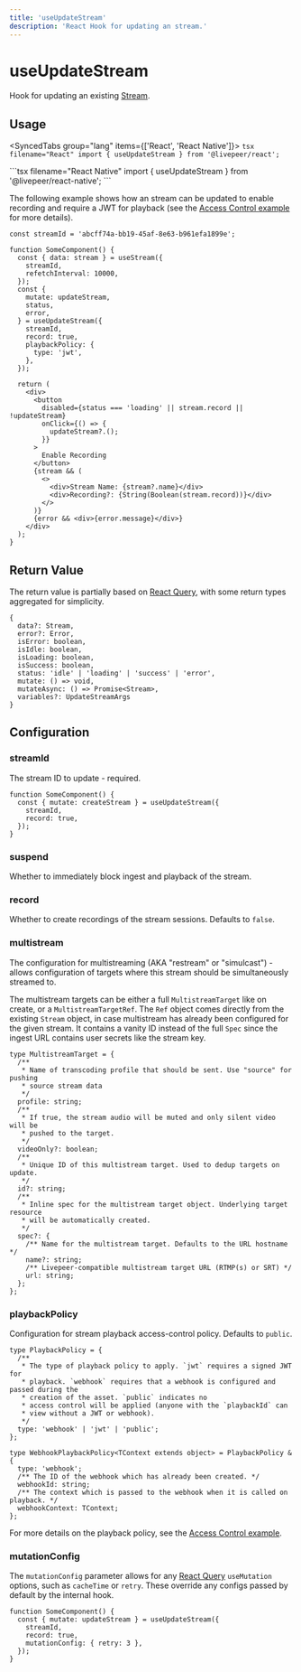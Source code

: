 ```yaml
---
title: 'useUpdateStream'
description: 'React Hook for updating an stream.'
---
```



# useUpdateStream

Hook for updating an existing [Stream](https://github.com/livepeer/livepeer.js/blob/main/packages/core/src/types/livepeer.ts).

## Usage

<SyncedTabs group="lang" items={['React', 'React Native']}>
  <SyncedTab>
    ```tsx filename="React"
    import { useUpdateStream } from '@livepeer/react';
    ```

  </SyncedTab>
  <SyncedTab>
    ```tsx filename="React Native"
    import { useUpdateStream } from '@livepeer/react-native';
    ```

  </SyncedTab>
</SyncedTabs>

The following example shows how an stream can be updated to enable recording and
require a JWT for playback (see the [Access Control example](/examples/react/access-control) for more details).

```tsx {13-17, 25}
const streamId = 'abcff74a-bb19-45af-8e63-b961efa1899e';

function SomeComponent() {
  const { data: stream } = useStream({
    streamId,
    refetchInterval: 10000,
  });
  const {
    mutate: updateStream,
    status,
    error,
  } = useUpdateStream({
    streamId,
    record: true,
    playbackPolicy: {
      type: 'jwt',
    },
  });

  return (
    <div>
      <button
        disabled={status === 'loading' || stream.record || !updateStream}
        onClick={() => {
          updateStream?.();
        }}
      >
        Enable Recording
      </button>
      {stream && (
        <>
          <div>Stream Name: {stream?.name}</div>
          <div>Recording?: {String(Boolean(stream.record))}</div>
        </>
      )}
      {error && <div>{error.message}</div>}
    </div>
  );
}
```

## Return Value

The return value is partially based on [React Query](https://tanstack.com/query/v4/docs/reference/useMutation), with some return types
aggregated for simplicity.

```tsx
{
  data?: Stream,
  error?: Error,
  isError: boolean,
  isIdle: boolean,
  isLoading: boolean,
  isSuccess: boolean,
  status: 'idle' | 'loading' | 'success' | 'error',
  mutate: () => void,
  mutateAsync: () => Promise<Stream>,
  variables?: UpdateStreamArgs
}
```

## Configuration

### streamId

The stream ID to update - required.

```tsx {3}
function SomeComponent() {
  const { mutate: createStream } = useUpdateStream({
    streamId,
    record: true,
  });
}
```

### suspend

Whether to immediately block ingest and playback of the stream.

### record

Whether to create recordings of the stream sessions. Defaults to `false`.

### multistream

The configuration for multistreaming (AKA "restream" or "simulcast") - allows configuration of targets where this stream should be simultaneously streamed to.

The multistream targets can be either a full `MultistreamTarget` like on create, or a `MultistreamTargetRef`. The `Ref` object comes directly
from the existing `Stream` object, in case multistream has already been configured for the given stream. It contains a vanity ID instead of the full
`Spec` since the ingest URL contains user secrets like the stream key.

```tsx
type MultistreamTarget = {
  /**
   * Name of transcoding profile that should be sent. Use "source" for pushing
   * source stream data
   */
  profile: string;
  /**
   * If true, the stream audio will be muted and only silent video will be
   * pushed to the target.
   */
  videoOnly?: boolean;
  /**
   * Unique ID of this multistream target. Used to dedup targets on update.
   */
  id?: string;
  /**
   * Inline spec for the multistream target object. Underlying target resource
   * will be automatically created.
   */
  spec?: {
    /** Name for the multistream target. Defaults to the URL hostname */
    name?: string;
    /** Livepeer-compatible multistream target URL (RTMP(s) or SRT) */
    url: string;
  };
};
```

### playbackPolicy

Configuration for stream playback access-control policy. Defaults to `public`.

```tsx
type PlaybackPolicy = {
  /**
   * The type of playback policy to apply. `jwt` requires a signed JWT for
   * playback. `webhook` requires that a webhook is configured and passed during the
   * creation of the asset. `public` indicates no
   * access control will be applied (anyone with the `playbackId` can
   * view without a JWT or webhook).
   */
  type: 'webhook' | 'jwt' | 'public';
};

type WebhookPlaybackPolicy<TContext extends object> = PlaybackPolicy & {
  type: 'webhook';
  /** The ID of the webhook which has already been created. */
  webhookId: string;
  /** The context which is passed to the webhook when it is called on playback. */
  webhookContext: TContext;
};
```

For more details on the playback policy, see the [Access Control example](/examples/react/access-control).

### mutationConfig

The `mutationConfig` parameter allows for any [React Query](https://tanstack.com/query/v4/docs/reference/useMutation) `useMutation` options, such as
`cacheTime` or `retry`. These override any configs passed by default by the internal hook.

```tsx {5}
function SomeComponent() {
  const { mutate: updateStream } = useUpdateStream({
    streamId,
    record: true,
    mutationConfig: { retry: 3 },
  });
}
```
